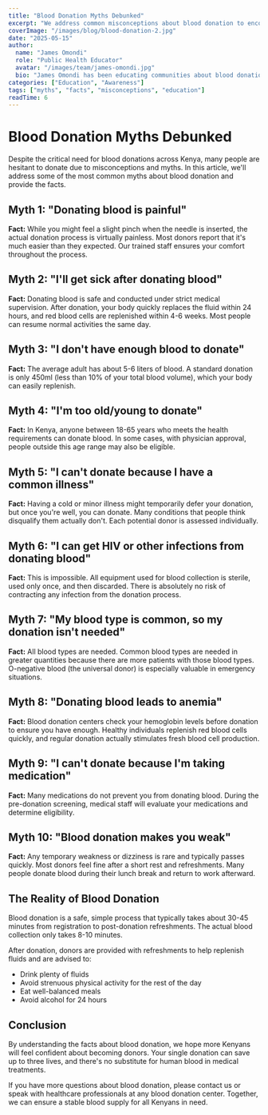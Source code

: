 ```yaml
---
title: "Blood Donation Myths Debunked"
excerpt: "We address common misconceptions about blood donation to encourage more Kenyans to become regular donors."
coverImage: "/images/blog/blood-donation-2.jpg"
date: "2025-05-15"
author:
  name: "James Omondi"
  role: "Public Health Educator"
  avatar: "/images/team/james-omondi.jpg"
  bio: "James Omondi has been educating communities about blood donation for over 8 years. He specializes in addressing cultural barriers to donation."
categories: ["Education", "Awareness"]
tags: ["myths", "facts", "misconceptions", "education"]
readTime: 6
---
```


# Blood Donation Myths Debunked

Despite the critical need for blood donations across Kenya, many people are hesitant to donate due to misconceptions and myths. In this article, we'll address some of the most common myths about blood donation and provide the facts.

## Myth 1: "Donating blood is painful"

**Fact:** While you might feel a slight pinch when the needle is inserted, the actual donation process is virtually painless. Most donors report that it's much easier than they expected. Our trained staff ensures your comfort throughout the process.

## Myth 2: "I'll get sick after donating blood"

**Fact:** Donating blood is safe and conducted under strict medical supervision. After donation, your body quickly replaces the fluid within 24 hours, and red blood cells are replenished within 4-6 weeks. Most people can resume normal activities the same day.

## Myth 3: "I don't have enough blood to donate"

**Fact:** The average adult has about 5-6 liters of blood. A standard donation is only 450ml (less than 10% of your total blood volume), which your body can easily replenish.

## Myth 4: "I'm too old/young to donate"

**Fact:** In Kenya, anyone between 18-65 years who meets the health requirements can donate blood. In some cases, with physician approval, people outside this age range may also be eligible.

## Myth 5: "I can't donate because I have a common illness"

**Fact:** Having a cold or minor illness might temporarily defer your donation, but once you're well, you can donate. Many conditions that people think disqualify them actually don't. Each potential donor is assessed individually.

## Myth 6: "I can get HIV or other infections from donating blood"

**Fact:** This is impossible. All equipment used for blood collection is sterile, used only once, and then discarded. There is absolutely no risk of contracting any infection from the donation process.

## Myth 7: "My blood type is common, so my donation isn't needed"

**Fact:** All blood types are needed. Common blood types are needed in greater quantities because there are more patients with those blood types. O-negative blood (the universal donor) is especially valuable in emergency situations.

## Myth 8: "Donating blood leads to anemia"

**Fact:** Blood donation centers check your hemoglobin levels before donation to ensure you have enough. Healthy individuals replenish red blood cells quickly, and regular donation actually stimulates fresh blood cell production.

## Myth 9: "I can't donate because I'm taking medication"

**Fact:** Many medications do not prevent you from donating blood. During the pre-donation screening, medical staff will evaluate your medications and determine eligibility.

## Myth 10: "Blood donation makes you weak"

**Fact:** Any temporary weakness or dizziness is rare and typically passes quickly. Most donors feel fine after a short rest and refreshments. Many people donate blood during their lunch break and return to work afterward.

## The Reality of Blood Donation

Blood donation is a safe, simple process that typically takes about 30-45 minutes from registration to post-donation refreshments. The actual blood collection only takes 8-10 minutes.

After donation, donors are provided with refreshments to help replenish fluids and are advised to:
- Drink plenty of fluids
- Avoid strenuous physical activity for the rest of the day
- Eat well-balanced meals
- Avoid alcohol for 24 hours

## Conclusion

By understanding the facts about blood donation, we hope more Kenyans will feel confident about becoming donors. Your single donation can save up to three lives, and there's no substitute for human blood in medical treatments.

If you have more questions about blood donation, please contact us or speak with healthcare professionals at any blood donation center. Together, we can ensure a stable blood supply for all Kenyans in need.
